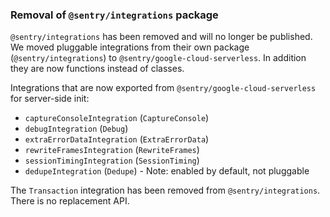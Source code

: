### Removal of `@sentry/integrations` package

`@sentry/integrations` has been removed and will no longer be published. We moved pluggable integrations from their own package (`@sentry/integrations`) to `@sentry/google-cloud-serverless`. In addition they are now functions instead of classes.

Integrations that are now exported from `@sentry/google-cloud-serverless` for server-side init:

- `captureConsoleIntegration` (`CaptureConsole`)
- `debugIntegration` (`Debug`)
- `extraErrorDataIntegration` (`ExtraErrorData`)
- `rewriteFramesIntegration` (`RewriteFrames`)
- `sessionTimingIntegration` (`SessionTiming`)
- `dedupeIntegration` (`Dedupe`) - Note: enabled by default, not pluggable

The `Transaction` integration has been removed from `@sentry/integrations`. There is no replacement API.
